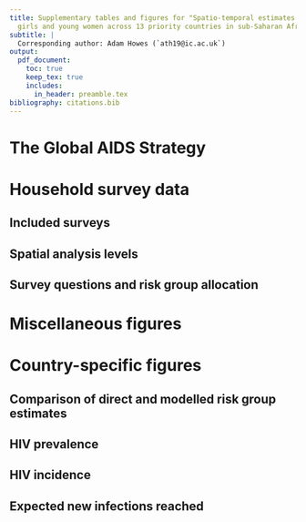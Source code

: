 ```yaml
---
title: Supplementary tables and figures for "Spatio-temporal estimates of HIV risk group proportions for adolescent
  girls and young women across 13 priority countries in sub-Saharan Africa"
subtitle: |
  Corresponding author: Adam Howes (`ath19@ic.ac.uk`)
output:
  pdf_document:
    toc: true
    keep_tex: true
    includes:
      in_header: preamble.tex
bibliography: citations.bib
---
```


\clearpage

<!-- So that the tables and figures in this appendix are prefixed by "B." -->
\setcounter{table}{0}  
\renewcommand{\thetable}{B.\arabic{table}} 
\setcounter{figure}{0} 
\renewcommand{\thefigure}{B.\arabic{figure}}

# The Global AIDS Strategy

\begin{table}[h]
\centering
\begin{tabularx}{\textwidth}{lX}
\toprule
Prioritisation strata & Criterion  \\
\midrule
Low & 0.3-1.0\% incidence and low-risk behaviour, or $<$0.3\% incidence and high-risk behaviour \\
Moderate & 1.0-3.0\% incidence and low-risk behaviour, or 0.3-1.0\% incidence and high-risk behaviour \\
High & 1.0-3.0\% incidence and high-risk behaviour \\
Very high & $>$3.0\% incidence \\
\bottomrule
\end{tabularx}
\caption{Prioritisation strata according to HIV incidence in the general population and behavioural risk.}
\label{tab:unaids-strategy-prioritisation}
\end{table}

\begin{table}[h]
\centering
\begin{tabularx}{\textwidth}{p{9cm}XXXX}
\toprule
Intervention & Low & Moderate & High & Very High \\
\midrule
Condoms and lube for those with non-regular partners(s) with unknown STI status and not on PrEP & 50\% & 70\% & 95\% & 95\% \\
STI screening and treatment & 10\% & 10\% & 80\% & 80\% \\
Access to PEP & - & - & 50\% & 90\% \\
PrEP use & - & 5\% & 50\% & 50\% \\
Economic empowerment & - & - & 20\% & 20\% \\
\bottomrule
\end{tabularx}
\caption{Commitments to be met for each intervention in terms of proportion of the prioritisation strata reached, where "-" represents no commitment.}
\label{tab:unaids-strategy-targets}
\end{table}

\clearpage

# Household survey data

## Included surveys

\begin{longtable}{rlrcrrrr}
\toprule
\multicolumn{1}{l}{} &  &  &  & \multicolumn{4}{c}{Sample size} \\ 
\cmidrule(lr){5-8}
\multicolumn{1}{l}{} & Type & Year & Transactional sex question & 15-19 & 20-24 & 25-29 & Total \\ 
\midrule
\multicolumn{1}{l}{Botswana} \\ 
\midrule
 & BAIS & 2013 & \cmark & 557 & 588 & 649 & 1794 \\ 
Total &  &  &  & $557$ & $588$ & $649$ & $1794$ \\ 
\midrule
\multicolumn{1}{l}{Cameroon} \\ 
\midrule
 & DHS & 2004 & \xmark & 2675 & 2207 & 1732 & 6614 \\ 
 & DHS & 2011 & \xmark & 3588 & 3115 & 2655 & 9358 \\ 
 & PHIA & 2017 & \xmark & 2620 & 2339 & 2259 & 7218 \\ 
 & DHS & 2018 & \cmark & 3349 & 2463 & 2345 & 8157 \\ 
Total &  &  &  & $12232$ & $10124$ & $8991$ & $31347$ \\ 
\midrule
\multicolumn{1}{l}{Kenya} \\ 
\midrule
 & DHS & 2003 & \xmark & 1819 & 1709 & 1391 & 4919 \\ 
 & DHS & 2008 & \xmark & 1767 & 1743 & 1419 & 4929 \\ 
 & DHS & 2014 & \xmark & 2861 & 2534 & 2858 & 8253 \\ 
Total &  &  &  & $6447$ & $5986$ & $5668$ & $18101$ \\ 
\midrule
\multicolumn{1}{l}{Lesotho} \\ 
\midrule
 & DHS & 2004 & \xmark & 1761 & 1455 & 1026 & 4242 \\ 
 & DHS & 2009 & \xmark & 1833 & 1543 & 1194 & 4570 \\ 
 & DHS & 2014 & \xmark & 1537 & 1292 & 1067 & 3896 \\ 
 & PHIA & 2017 & \cmark & 1156 & 1202 & 1054 & 3412 \\ 
Total &  &  &  & $6287$ & $5492$ & $4341$ & $16120$ \\ 
\midrule
\multicolumn{1}{l}{Mozambique} \\ 
\midrule
 & AIS & 2009 & \xmark & 1031 & 1106 & 987 & 3124 \\ 
 & DHS & 2011 & \xmark & 2932 & 2299 & 2206 & 7437 \\ 
 & AIS & 2015 & \xmark & 1552 & 1389 & 1080 & 4021 \\ 
Total &  &  &  & $5515$ & $4794$ & $4273$ & $14582$ \\ 
\midrule
\multicolumn{1}{l}{Malawi} \\ 
\midrule
 & DHS & 2000 & \xmark & 2914 & 2998 & 2358 & 8270 \\ 
 & DHS & 2004 & \xmark & 2407 & 2823 & 2135 & 7365 \\ 
 & DHS & 2010 & \xmark & 5031 & 4387 & 4309 & 13727 \\ 
 & DHS & 2015 & \cmark & 5273 & 5094 & 3976 & 14343 \\ 
 & PHIA & 2016 & \cmark & 1646 & 1934 & 1511 & 5091 \\ 
Total &  &  &  & $17271$ & $17236$ & $14289$ & $48796$ \\ 
\midrule
\multicolumn{1}{l}{Namibia} \\ 
\midrule
 & DHS & 2000 & \xmark & 1427 & 1313 & 1098 & 3838 \\ 
 & DHS & 2006 & \xmark & 2203 & 1869 & 1544 & 5616 \\ 
 & DHS & 2013 & \xmark & 1852 & 1709 & 1481 & 5042 \\ 
 & PHIA & 2017 & \cmark & 1491 & 1525 & 1370 & 4386 \\ 
Total &  &  &  & $6973$ & $6416$ & $5493$ & $18882$ \\ 
\midrule
\multicolumn{1}{l}{Eswatini} \\ 
\midrule
 & DHS & 2006 & \xmark & 1265 & 1027 & 731 & 3023 \\ 
 & PHIA & 2017 & \xmark & 1031 & 895 & 811 & 2737 \\ 
Total &  &  &  & $2296$ & $1922$ & $1542$ & $5760$ \\ 
\midrule
\multicolumn{1}{l}{Tanzania} \\ 
\midrule
 & AIS & 2003 & \xmark & 1466 & 1377 & 1270 & 4113 \\ 
 & AIS & 2007 & \xmark & 2137 & 1676 & 1509 & 5322 \\ 
 & DHS & 2010 & \xmark & 2221 & 1860 & 1613 & 5694 \\ 
 & AIS & 2012 & \xmark & 2474 & 1923 & 1815 & 6212 \\ 
 & PHIA & 2016 & \cmark & 2999 & 2845 & 2521 & 8365 \\ 
Total &  &  &  & $11297$ & $9681$ & $8728$ & $29706$ \\ 
\midrule
\multicolumn{1}{l}{Uganda} \\ 
\midrule
 & DHS & 2000 & \xmark & 1687 & 1541 & 1326 & 4554 \\ 
 & DHS & 2006 & \xmark & 1948 & 1660 & 1404 & 5012 \\ 
 & AIS & 2011 & \xmark & 2451 & 2164 & 1921 & 6536 \\ 
 & DHS & 2011 & \xmark & 2025 & 1664 & 1614 & 5303 \\ 
 & DHS & 2016 & \cmark & 4276 & 3782 & 3014 & 11072 \\ 
 & PHIA & 2016 & \xmark & 3289 & 3059 & 2574 & 8922 \\ 
\midrule 
Total &  &  &  & $15676$ & $13870$ & $11853$ & $41399$ \\ 
\midrule
\multicolumn{1}{l}{South Africa} \\ 
\midrule
 & DHS & 2016 & \cmark & 1505 & 1408 & 1397 & 4310 \\ 
Total &  &  &  & $1505$ & $1408$ & $1397$ & $4310$ \\ 
\midrule
\multicolumn{1}{l}{Zambia} \\ 
\midrule
 & DHS & 2007 & \xmark & 1598 & 1405 & 1373 & 4376 \\ 
 & DHS & 2013 & \xmark & 3685 & 3036 & 2789 & 9510 \\ 
 & PHIA & 2016 & \cmark & 2120 & 2045 & 1619 & 5784 \\ 
 & DHS & 2018 & \cmark & 3112 & 2687 & 2166 & 7965 \\ 
Total &  &  &  & $10515$ & $9173$ & $7947$ & $27635$ \\ 
\midrule
\multicolumn{1}{l}{Zimbabwe} \\ 
\midrule
 & DHS & 1999 & \xmark & 1467 & 1230 & 1011 & 3708 \\ 
 & DHS & 2005 & \xmark & 2128 & 1943 & 1438 & 5509 \\ 
 & DHS & 2010 & \xmark & 1963 & 1796 & 1679 & 5438 \\ 
 & DHS & 2015 & \cmark & 2154 & 1777 & 1646 & 5577 \\ 
 & PHIA & 2016 & \cmark & 2114 & 1817 & 1573 & 5504 \\ 
Total &  &  &  & $9826$ & $8563$ & $7347$ & $25736$ \\ 
\midrule 
\midrule 
Total &  &  &  & $106397$ & $95253$ & $82518$ & $284168$ \\ 
\bottomrule
\caption{All of the surveys that we used in our analysis and their sample sizes, disaggregated by respondent age.}
\label{tab:surveys-used}
\end{longtable}

\begin{table}[h]
\centering
\begin{tabularx}{\textwidth}{lX}
\toprule
Survey & Exclusion reason \\ 
 \midrule
MOZ2003DHS & No GPS coordinates available to place survey clusters within districts. \\
TZA2015DHS & Insufficient sexual behaviour questions. \\
UGA2004AIS & Unable to download region boundaries. \\
ZMB2002DHS & No GPS coordinates available to place survey clusters within districts. \\
\bottomrule
\end{tabularx}
\label{tab:surveys-excluded}
\caption{All of that surveys that were excluded from our analysis.}
\end{table}

\clearpage

## Spatial analysis levels

\begin{table}[h]
\centering
\begin{tabularx}{\textwidth}{lXX}
\toprule
Country & Number of areas & Analysis level \\ 
\midrule
Botswana & 27 & 3 \\ 
Cameroon & 58 & 2 \\ 
Kenya & 47 & 2 \\ 
Lesotho & 10 & 1 \\ 
Mozambique & 161 & 3 \\ 
Malawi & 33 & 5 \\ 
Namibia & 38 & 2 \\ 
Eswatini & 4 & 1 \\ 
Tanzania & 195 & 4 \\ 
Uganda & 136 & 3 \\ 
South Africa & 52 & 2 \\ 
Zambia & 116 & 2 \\ 
Zimbabwe & 63 & 2 \\ 
\bottomrule
\end{tabularx}
\label{tab:area-levels}
\caption{The numer of areas and analysis levels for each country that were used in our analysis.}
\end{table}

\clearpage

## Survey questions and risk group allocation

\begin{table}[h]
\centering
\begin{tabularx}{\textwidth}{lX}
\toprule
Variable(s) & Description \\
\midrule
\texttt{v501} & Current marital status of the respondent. \\
\texttt{v529} & Computed time since last sexual intercourse. \\
\texttt{v531} & Age at first sexual intercourse--imputed. \\
\texttt{v766b} & Number of sexual partners during the last 12 months (including husband). \\
\texttt{v767[a, b, c]} & Relationship with last three sexual partners. Options are: spouse, boyfriend not living with respondent, other friend, casual acquaintance, relative, commercial sex worker, live-in partner, other. \\
\texttt{v791a} & Had sex in return for gifts, cash or anything else in the past 12 months. Asked only to women 15-24 who are not in a union. \\
\bottomrule
\end{tabularx}
\caption{AIS, BAIS and DHS survey questions.}
\end{table}

\begin{table}[h]
\centering
\begin{tabularx}{\textwidth}{lX}
\toprule
Variable(s) & Description \\
\midrule
\texttt{part12monum} & Number of sexual partners during the last 12 months (including husband). \\
\texttt{part12modkr} & Reason for leaving \texttt{part12monum} blank. \\
\texttt{partlivew[1, 2, 3]} & Does the person you had sex with live in this household? \\
\texttt{partrelation[1, 2, 3]} & Relationship with last three sexual partners. Options are: husband, live-in partner, partner (not living with), ex-spouse/partner, friend/acquaintance, sex worker, sex worker client, stranger, other, don't know, refused. \\
\texttt{sellsx12mo} & Had sex for money and/or gifts in the last 12 months. \\
\texttt{buysx12mo} & Paid money or given gifts for sex in the last 12 months. \\
\bottomrule
\end{tabularx}
\caption{PHIA survey questions.}
\end{table}

\begin{figure}[h]
    \centering
    \includegraphics{depends/category-flowchart.png}
    \caption{Flowchart describing allocation of respondents to risk groups.}
    \label{fig:category-flowchart}
\end{figure}

\clearpage

# Miscellaneous figures

<!-- Might find a home for these. -->

\begin{figure}[h]
\centering
\makebox[\textwidth][c]{\includegraphics{depends/model-direct-benefits.png}}
\caption{Illustration our model results for AGYW 20-24 in Tanzania in 2010 in the cohabiting risk group. Compared to the direct survey results, our spatio-temporally smoothed estimates more plausibly represent district-level heterogeneity, as well as imputing any districts with missing data.}
\label{fig:model-direct-benefits}
\end{figure}

\begin{figure}[h]
    \centering
    \makebox[\textwidth][c]{\includegraphics{depends/aaa-variance-proportions.png}}
    \caption{Proportion of variance explained by each random effect (Sobol' indices) when the multinomial regression model is fit to each country individually. In this setting, country-category random effects are not included in the model and year-category random effects are replaced by survey-category random effects (for countries with surveys in multiple years). Countries are ordered by the proportion of their variance which is explained by the area-category random effects.}
\label{fig:aaa-variance-proportions}
\end{figure}


\begin{figure}[h]
\centering
\makebox[\textwidth][c]{\includegraphics{depends/age-variation.png}}
\caption{The posterior density of national-level risk group proportions by age, illustrating the bi-modality of the cohabiting partner and non-regular and multiple partner(s) risk groups.}
\label{fig:age-variation}
\end{figure}

\clearpage

# Country-specific figures

## Comparison of direct and modelled risk group estimates

\begin{figure}[h]
\centering
\makebox[\textwidth][c]{\includegraphics{depends/temporal-interpolation-ribbon-1.png}}
\caption{Comparison of modelled and direct national-level estimates in 1999-2018 in Botswana. Estimates are described as "partially direct" when there are no surveys containing a transactional sex question in a country-age-group and we instead used modelled logistic regression estimates to differentiate the direct estimates.}
\label{fig:temporal-interpolation-ribbon-1}
\end{figure}

\begin{figure}[h]
\centering
\makebox[\textwidth][c]{\includegraphics{depends/temporal-interpolation-ribbon-2.png}}
\caption{Comparison of modelled and direct national-level estimates in 1999-2018 in Cameroon. Estimates are described as "partially direct" when there are no surveys containing a transactional sex question in a country-age-group and we instead used modelled logistic regression estimates to differentiate the direct estimates.}
\label{fig:temporal-interpolation-ribbon-2}
\end{figure}

\begin{figure}[h]
\centering
\makebox[\textwidth][c]{\includegraphics{depends/temporal-interpolation-ribbon-3.png}}
\caption{Comparison of modelled and direct national-level estimates in 1999-2018 in Kenya. Estimates are described as "partially direct" when there are no surveys containing a transactional sex question in a country-age-group and we instead used modelled logistic regression estimates to differentiate the direct estimates.}
\label{fig:temporal-interpolation-ribbon-3}
\end{figure}

\begin{figure}[h]
\centering
\makebox[\textwidth][c]{\includegraphics{depends/temporal-interpolation-ribbon-4.png}}
\caption{Comparison of modelled and direct national-level estimates in 1999-2018 in Lesotho. Estimates are described as "partially direct" when there are no surveys containing a transactional sex question in a country-age-group and we instead used modelled logistic regression estimates to differentiate the direct estimates.}
\label{fig:temporal-interpolation-ribbon-4}
\end{figure}

\begin{figure}[h]
\centering
\makebox[\textwidth][c]{\includegraphics{depends/temporal-interpolation-ribbon-5.png}}
\caption{Comparison of modelled and direct national-level estimates in 1999-2018 in Mozambique. Estimates are described as "partially direct" when there are no surveys containing a transactional sex question in a country-age-group and we instead used modelled logistic regression estimates to differentiate the direct estimates.}
\label{fig:temporal-interpolation-ribbon-5}
\end{figure}

\begin{figure}[h]
\centering
\makebox[\textwidth][c]{\includegraphics{depends/temporal-interpolation-ribbon-6.png}}
\caption{Comparison of modelled and direct national-level estimates in 1999-2018 in Malawi. Estimates are described as "partially direct" when there are no surveys containing a transactional sex question in a country-age-group and we instead used modelled logistic regression estimates to differentiate the direct estimates.}
\label{fig:temporal-interpolation-ribbon-6}
\end{figure}

\begin{figure}[h]
\centering
\makebox[\textwidth][c]{\includegraphics{depends/temporal-interpolation-ribbon-7.png}}
\caption{Comparison of modelled and direct national-level estimates in 1999-2018 in Namibia. Estimates are described as "partially direct" when there are no surveys containing a transactional sex question in a country-age-group and we instead used modelled logistic regression estimates to differentiate the direct estimates.}
\label{fig:temporal-interpolation-ribbon-7}
\end{figure}

\begin{figure}[h]
\centering
\makebox[\textwidth][c]{\includegraphics{depends/temporal-interpolation-ribbon-8.png}}
\caption{Comparison of modelled and direct national-level estimates in 1999-2018 in Eswatini. Estimates are described as "partially direct" when there are no surveys containing a transactional sex question in a country-age-group and we instead used modelled logistic regression estimates to differentiate the direct estimates.}
\label{fig:temporal-interpolation-ribbon-8}
\end{figure}

\begin{figure}[h]
\centering
\makebox[\textwidth][c]{\includegraphics{depends/temporal-interpolation-ribbon-9.png}}
\caption{Comparison of modelled and direct national-level estimates in 1999-2018 in Tanzania. Estimates are described as "partially direct" when there are no surveys containing a transactional sex question in a country-age-group and we instead used modelled logistic regression estimates to differentiate the direct estimates.}
\label{fig:temporal-interpolation-ribbon-9}
\end{figure}

\begin{figure}[h]
\centering
\makebox[\textwidth][c]{\includegraphics{depends/temporal-interpolation-ribbon-10.png}}
\caption{Comparison of modelled and direct national-level estimates in 1999-2018 in Uganda. Estimates are described as "partially direct" when there are no surveys containing a transactional sex question in a country-age-group and we instead used modelled logistic regression estimates to differentiate the direct estimates.}
\label{fig:temporal-interpolation-ribbon-10}
\end{figure}

\begin{figure}[h]
\centering
\makebox[\textwidth][c]{\includegraphics{depends/temporal-interpolation-ribbon-11.png}}
\caption{Comparison of modelled and direct national-level estimates in 1999-2018 in South Africa. Estimates are described as "partially direct" when there are no surveys containing a transactional sex question in a country-age-group and we instead used modelled logistic regression estimates to differentiate the direct estimates.}
\label{fig:temporal-interpolation-ribbon-11}
\end{figure}

\begin{figure}[h]
\centering
\makebox[\textwidth][c]{\includegraphics{depends/temporal-interpolation-ribbon-12.png}}
\caption{Comparison of modelled and direct national-level estimates in 1999-2018 in Zambia. Estimates are described as "partially direct" when there are no surveys containing a transactional sex question in a country-age-group and we instead used modelled logistic regression estimates to differentiate the direct estimates.}
\label{fig:temporal-interpolation-ribbon-12}
\end{figure}

\begin{figure}[h]
\centering
\makebox[\textwidth][c]{\includegraphics{depends/temporal-interpolation-ribbon-13.png}}
\caption{Comparison of modelled and direct national-level estimates in 1999-2018 in Zimbabwe. Estimates are described as "partially direct" when there are no surveys containing a transactional sex question in a country-age-group and we instead used modelled logistic regression estimates to differentiate the direct estimates.}
\label{fig:temporal-interpolation-ribbon-13}
\end{figure}

\clearpage

## HIV prevalence

\begin{figure}[h]
    \centering
    \makebox[\textwidth][c]{\includegraphics{depends/prev-district-sexbehav-logit-1.png}}
    \caption{District-level HIV prevalence for each of the risk groups in 2018 in Botswana.}
    \label{fig:prevalence-district-sexbehav-1}
\end{figure}

\begin{figure}[h]
    \centering
    \makebox[\textwidth][c]{\includegraphics{depends/prev-district-sexbehav-logit-2.png}}
    \caption{District-level HIV prevalence for each of the risk groups in 2018 in Cameroon.}
    \label{fig:prevalence-district-sexbehav-2}
\end{figure}

\begin{figure}[h]
    \centering
    \makebox[\textwidth][c]{\includegraphics{depends/prev-district-sexbehav-logit-3.png}}
    \caption{District-level HIV prevalence for each of the risk groups in 2018 in Kenya.}
    \label{fig:prevalence-district-sexbehav-3}
\end{figure}

\begin{figure}[h]
    \centering
    \makebox[\textwidth][c]{\includegraphics{depends/prev-district-sexbehav-logit-4.png}}
    \caption{District-level HIV prevalence for each of the risk groups in 2018 in Lesotho.}
    \label{fig:prevalence-district-sexbehav-4}
\end{figure}

\begin{figure}[h]
    \centering
    \makebox[\textwidth][c]{\includegraphics{depends/prev-district-sexbehav-logit-5.png}}
    \caption{District-level HIV prevalence for each of the risk groups in 2018 in Mozambique.}
    \label{fig:prevalence-district-sexbehav-5}
\end{figure}

\begin{figure}[h]
    \centering
    \makebox[\textwidth][c]{\includegraphics{depends/prev-district-sexbehav-logit-6.png}}
    \caption{District-level HIV prevalence for each of the risk groups in 2018 in Malawi.}
    \label{fig:prevalence-district-sexbehav-6}
\end{figure}

\begin{figure}[h]
    \centering
    \makebox[\textwidth][c]{\includegraphics{depends/prev-district-sexbehav-logit-7.png}}
    \caption{District-level HIV prevalence for each of the risk groups in 2018 in Namibia.}
    \label{fig:prevalence-district-sexbehav-7}
\end{figure}

\begin{figure}[h]
    \centering
    \makebox[\textwidth][c]{\includegraphics{depends/prev-district-sexbehav-logit-8.png}}
    \caption{District-level HIV prevalence for each of the risk groups in 2018 in Eswatini.}
    \label{fig:prevalence-district-sexbehav-8}
\end{figure}

\begin{figure}[h]
    \centering
    \makebox[\textwidth][c]{\includegraphics{depends/prev-district-sexbehav-logit-9.png}}
    \caption{District-level HIV prevalence for each of the risk groups in 2018 in Tanzania.}
    \label{fig:prevalence-district-sexbehav-9}
\end{figure}

\begin{figure}[h]
    \centering
    \makebox[\textwidth][c]{\includegraphics{depends/prev-district-sexbehav-logit-10.png}}
    \caption{District-level HIV prevalence for each of the risk groups in 2018 in Uganda.}
    \label{fig:prevalence-district-sexbehav-10}
\end{figure}

\begin{figure}[h]
    \centering
    \makebox[\textwidth][c]{\includegraphics{depends/prev-district-sexbehav-logit-11.png}}
    \caption{District-level HIV prevalence for each of the risk groups in 2018 in South Africa.}
    \label{fig:prevalence-district-sexbehav-11}
\end{figure}

\begin{figure}[h]
    \centering
    \makebox[\textwidth][c]{\includegraphics{depends/prev-district-sexbehav-logit-12.png}}
    \caption{District-level HIV prevalence for each of the risk groups in 2018 in Zambia.}
    \label{fig:prevalence-district-sexbehav-12}
\end{figure}

\begin{figure}[h]
    \centering
    \makebox[\textwidth][c]{\includegraphics{depends/prev-district-sexbehav-logit-13.png}}
    \caption{District-level HIV prevalence for each of the risk groups in 2018 in Zimbabwe.}
    \label{fig:prevalence-district-sexbehav-13}
\end{figure}

\clearpage

## HIV incidence

\begin{figure}[h]
    \centering
    \makebox[\textwidth][c]{\includegraphics{depends/incidence-district-sexbehav-1.png}}
    \caption{District-level HIV incidence for each of the risk groups in 2018 in Botswana.}
    \label{fig:incidence-district-sexbehav-1}
\end{figure}

\begin{figure}[h]
    \centering
    \makebox[\textwidth][c]{\includegraphics{depends/incidence-district-sexbehav-2.png}}
    \caption{District-level HIV incidence for each of the risk groups in 2018 in Cameroon.}
    \label{fig:incidence-district-sexbehav-2}
\end{figure}

\begin{figure}[h]
    \centering
    \makebox[\textwidth][c]{\includegraphics{depends/incidence-district-sexbehav-3.png}}
    \caption{District-level HIV incidence for each of the risk groups in 2018 in Kenya.}
    \label{fig:incidence-district-sexbehav-3}
\end{figure}

\begin{figure}[h]
    \centering
    \makebox[\textwidth][c]{\includegraphics{depends/incidence-district-sexbehav-4.png}}
    \caption{District-level HIV incidence for each of the risk groups in 2018 in Lesotho.}
    \label{fig:incidence-district-sexbehav-4}
\end{figure}

\begin{figure}[h]
    \centering
    \makebox[\textwidth][c]{\includegraphics{depends/incidence-district-sexbehav-5.png}}
    \caption{District-level HIV incidence for each of the risk groups in 2018 in Mozambique.}
    \label{fig:incidence-district-sexbehav-5}
\end{figure}

\begin{figure}[h]
    \centering
    \makebox[\textwidth][c]{\includegraphics{depends/incidence-district-sexbehav-6.png}}
    \caption{District-level HIV incidence for each of the risk groups in 2018 in Malawi.}
    \label{fig:incidence-district-sexbehav-6}
\end{figure}

\begin{figure}[h]
    \centering
    \makebox[\textwidth][c]{\includegraphics{depends/incidence-district-sexbehav-7.png}}
    \caption{District-level HIV incidence for each of the risk groups in 2018 in Namibia.}
    \label{fig:incidence-district-sexbehav-7}
\end{figure}

\begin{figure}[h]
    \centering
    \makebox[\textwidth][c]{\includegraphics{depends/incidence-district-sexbehav-8.png}}
    \caption{District-level HIV incidence for each of the risk groups in 2018 in Eswatini.}
    \label{fig:incidence-district-sexbehav-8}
\end{figure}

\begin{figure}[h]
    \centering
    \makebox[\textwidth][c]{\includegraphics{depends/incidence-district-sexbehav-9.png}}
    \caption{District-level HIV incidence for each of the risk groups in 2018 in Tanzania.}
    \label{fig:incidence-district-sexbehav-9}
\end{figure}

\begin{figure}[h]
    \centering
    \makebox[\textwidth][c]{\includegraphics{depends/incidence-district-sexbehav-10.png}}
    \caption{District-level HIV incidence for each of the risk groups in 2018 in Uganda.}
    \label{fig:incidence-district-sexbehav-10}
\end{figure}

\begin{figure}[h]
    \centering
    \makebox[\textwidth][c]{\includegraphics{depends/incidence-district-sexbehav-11.png}}
    \caption{District-level HIV incidence for each of the risk groups in 2018 in South Africa.}
    \label{fig:incidence-district-sexbehav-11}
\end{figure}

\begin{figure}[h]
    \centering
    \makebox[\textwidth][c]{\includegraphics{depends/incidence-district-sexbehav-12.png}}
    \caption{District-level HIV incidence for each of the risk groups in 2018 in Zambia.}
    \label{fig:incidence-district-sexbehav-12}
\end{figure}

\begin{figure}[h]
    \centering
    \makebox[\textwidth][c]{\includegraphics{depends/incidence-district-sexbehav-13.png}}
    \caption{District-level HIV incidence for each of the risk groups in 2018 in Zimbabwe.}
    \label{fig:incidence-district-sexbehav-13}
\end{figure}

\clearpage

## Expected new infections reached

\begin{figure}[h]
\centering
\makebox[\textwidth][c]{\includegraphics{depends/infections-reached-country-1.png}}
\caption{Percentage of expected new infections reached taking a variety of risk stratification approaches against the percentage of at risk population reached in Botswana.}
\label{fig:infections-reached-country-1}
\end{figure}

\begin{figure}[h]
\centering
\makebox[\textwidth][c]{\includegraphics{depends/infections-reached-country-2.png}}
\caption{Percentage of expected new infections reached taking a variety of risk stratification approaches against the percentage of at risk population reached in Cameroon.}
\label{fig:infections-reached-country-2}
\end{figure}

\begin{figure}[h]
\centering
\makebox[\textwidth][c]{\includegraphics{depends/infections-reached-country-3.png}}
\caption{Percentage of expected new infections reached taking a variety of risk stratification approaches against the percentage of at risk population reached in Kenya.}
\label{fig:infections-reached-country-3}
\end{figure}

\begin{figure}[h]
\centering
\makebox[\textwidth][c]{\includegraphics{depends/infections-reached-country-4.png}}
\caption{Percentage of expected new infections reached taking a variety of risk stratification approaches against the percentage of at risk population reached in Lesotho.}
\label{fig:infections-reached-country-4}
\end{figure}

\begin{figure}[h]
\centering
\makebox[\textwidth][c]{\includegraphics{depends/infections-reached-country-5.png}}
\caption{Percentage of expected new infections reached taking a variety of risk stratification approaches against the percentage of at risk population reached in Mozambique.}
\label{fig:infections-reached-country-5}
\end{figure}

\begin{figure}[h]
\centering
\makebox[\textwidth][c]{\includegraphics{depends/infections-reached-country-6.png}}
\caption{Percentage of expected new infections reached taking a variety of risk stratification approaches against the percentage of at risk population reached in Malawi.}
\label{fig:infections-reached-country-6}
\end{figure}

\begin{figure}[h]
\centering
\makebox[\textwidth][c]{\includegraphics{depends/infections-reached-country-7.png}}
\caption{Percentage of expected new infections reached taking a variety of risk stratification approaches against the percentage of at risk population reached in Namibia.}
\label{fig:infections-reached-country-7}
\end{figure}

\begin{figure}[h]
\centering
\makebox[\textwidth][c]{\includegraphics{depends/infections-reached-country-8.png}}
\caption{Percentage of expected new infections reached taking a variety of risk stratification approaches against the percentage of at risk population reached in Eswatini.}
\label{fig:infections-reached-country-8}
\end{figure}

\begin{figure}[h]
\centering
\makebox[\textwidth][c]{\includegraphics{depends/infections-reached-country-9.png}}
\caption{Percentage of expected new infections reached taking a variety of risk stratification approaches against the percentage of at risk population reached in Tanzania.}
\label{fig:infections-reached-country-9}
\end{figure}

\begin{figure}[h]
\centering
\makebox[\textwidth][c]{\includegraphics{depends/infections-reached-country-10.png}}
\caption{Percentage of expected new infections reached taking a variety of risk stratification approaches against the percentage of at risk population reached in Uganda.}
\label{fig:infections-reached-country-10}
\end{figure}

\begin{figure}[h]
\centering
\makebox[\textwidth][c]{\includegraphics{depends/infections-reached-country-11.png}}
\caption{Percentage of expected new infections reached taking a variety of risk stratification approaches against the percentage of at risk population reached in South Africa.}
\label{fig:infections-reached-country-11}
\end{figure}

\begin{figure}[h]
\centering
\makebox[\textwidth][c]{\includegraphics{depends/infections-reached-country-12.png}}
\caption{Percentage of expected new infections reached taking a variety of risk stratification approaches against the percentage of at risk population reached in Zambia.}
\label{fig:infections-reached-country-12}
\end{figure}

\begin{figure}[h]
\centering
\makebox[\textwidth][c]{\includegraphics{depends/infections-reached-country-13.png}}
\caption{Percentage of expected new infections reached taking a variety of risk stratification approaches against the percentage of at risk population reached in Zimbabwe.}
\label{fig:infections-reached-country-13}
\end{figure}
